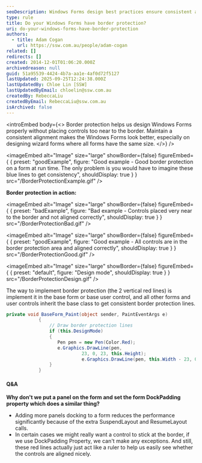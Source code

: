 ```yaml
---
seoDescription: Windows Forms design best practices ensure consistent alignment and border protection with red lines serving as a visual guide for perfect spacing.
type: rule
title: Do your Windows Forms have border protection?
uri: do-your-windows-forms-have-border-protection
authors:
  - title: Adam Cogan
    url: https://ssw.com.au/people/adam-cogan
related: []
redirects: []
created: 2014-12-01T01:06:20.000Z
archivedreason: null
guid: 51a95539-4424-4b7a-aa1e-4af0d72f5127
lastUpdated: 2025-09-25T12:24:38.000Z
lastUpdatedBy: Chloe Lin [SSW]
lastUpdatedByEmail: chloelin@ssw.com.au
createdBy: RebeccaLiu
createdByEmail: RebeccaLiu@ssw.com.au
isArchived: false
---
```


<introEmbed
  body={<>
Border protection helps us design Windows Forms properly without placing controls too near to the border. Maintain a consistent alignment makes the Windows Forms look better, especially on designing wizard forms where all forms have the same size.
  </>}
/>

<imageEmbed
  alt="Image"
  size="large"
  showBorder={false}
  figureEmbed={ {
    preset: "goodExample",
    figure: "Good example - Good border protection on a form at run time. The only problem is you would have to imagine these blue lines to get consistency",
    shouldDisplay: true
  } }
  src="/BorderProtectionExample.gif"
/>


**Border protection in action:**

<imageEmbed
  alt="Image"
  size="large"
  showBorder={false}
  figureEmbed={ {
    preset: "badExample",
    figure: "Bad example - Controls placed very near to the border and not aligned correctly",
    shouldDisplay: true
  } }
  src="/BorderProtectionBad.gif"
/>


<imageEmbed
  alt="Image"
  size="large"
  showBorder={false}
  figureEmbed={ {
    preset: "goodExample",
    figure: "Good example - All controls are in the border protection area and aligned correctly",
    shouldDisplay: true
  } }
  src="/BorderProtectionGood.gif"
/>



<imageEmbed
  alt="Image"
  size="large"
  showBorder={false}
  figureEmbed={ {
    preset: "default",
    figure: "Design mode",
    shouldDisplay: true
  } }
  src="/BorderProtectionDesign.gif"
/>


The way to implement border protection (the 2 vertical red lines) is implement it in the base form or base user control, and all other forms and user controls inherit the base class to get consistent border protection lines.

```csharp
private void BaseForm_Paint(object sender, PaintEventArgs e)
            {
                // Draw border protection lines
                if (this.DesignMode)
                {
                   Pen pen = new Pen(Color.Red);
                   e.Graphics.DrawLine(pen,
                            23, 0, 23, this.Height);
                            e.Graphics.DrawLine(pen, this.Width - 23, 0, this.Width - 23, this.Height);
                }
            }
```

#### Q&A

**Why don't we put a panel on the form and set the form DockPadding property which does a similar thing?**

* Adding more panels docking to a form reduces the performance significantly because of the extra SuspendLayout and ResumeLayout calls.
* In certain cases we might really want a control to stick at the border, if we use DockPadding Property, we can't make any exceptions. And still, these red lines actually just act like a ruler to help us easily see whether the controls are aligned nicely.
